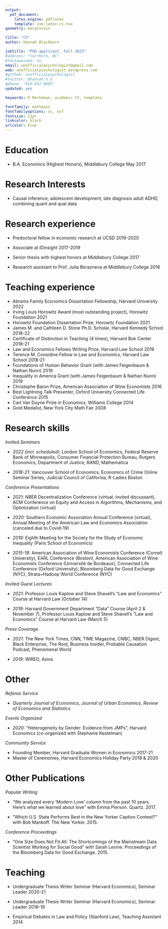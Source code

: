 ```yaml
---
output: 
  pdf_document:
    latex_engine: pdflatex
    template: svm-latex-cv.tex
geometry: margin=1in

title: "CV"
author: Hannah Blackburn

jobtitle: "PhD applicant, Fall 2023"
#address: "Carrboro, NC"
#fontawesome: no
email: unofficialpsychologist@gmail.com
web: unofficialpsychologist.wordpress.com
#github: unofficialpsychologist
#twitter: @hannah_h_b
#phone: "919-932-0885"
updated: yes

keywords: R Markdown, academic CV, template

fontfamily: mathpazo
fontfamilyoptions: sc, osf
fontsize: 11pt
linkcolor: black
urlcolor: blue
---
```


# Education

- B.A. Economics (Highest Honors), Middlebury College \hfill May 2017

# Research Interests

- Causal inference, adolescent development, late diagnosis adult ADHD, combining quant and qual data

# Research experience

- Predoctoral fellow in economic research at UCSD \hfill 2019-2020

- Associate at IDinsight \hfill 2017-2019

- Senior thesis with highest honors at Middlebury College \hfill 2017

- Research assistant to Prof. Julia Berazneva at Middlebury College \hfill 2016

# Teaching experience

- Abrams Family Economics Dissertation Fellowship, Harvard University \hfill 2022
- Irving Louis Horowitz Award (most outstanding project), Horowitz Foundation \hfill 2021
- Horowitz Foundation Dissertation Prize, Horowitz Foundation \hfill 2021
- James M. and Cathleen D. Stone Ph.D. Scholar, Harvard Kennedy School \hfill 2018-22
- Certificate of Distinction in Teaching (4 times), Harvard Bok Center \hfill 2018-21
- Law and Economics Fellows Writing Prize, Harvard Law School \hfill 2019
- Terence M. Considine Fellow in Law and Economics, Harvard Law School \hfill 2018-21 
- Foundations of Human Behavior Grant (with James Feigenbaum & Nathan Nunn) \hfill 2019
- Inequality in America Grant (with James Feigenbaum & Nathan Nunn) \hfill 2019 
- Christophe Baron Prize, American Association of Wine Economists \hfill 2016
- Best Lightning Talk Presenter, Oxford University Connected Life Conference \hfill 2015
- Carl Van Duyne Prize in Economics, Williams College \hfill 2014
- Gold Medalist, New York City Math Fair \hfill 2008

<!-- - Research Scholarship, American Association of Wine Economists \hfill 2018 -->
<!-- - Phi Beta Kappa, Williams College \hfill 2014 -->
<!-- - Economics Highest Honors, Williams College \hfill 2014 -->
<!-- - Economics Department Class of 1960 Scholar, Williams College \hfill 2013 - 2014 -->
<!-- - National Merit Finalist \hfill 2010 -->
<!-- - Research Grant, Bradley Foundation \hfill 2019 -->
<!-- - J-PAL Criminal Justice Reform Proposal Development Grant *(w/ Alley Edlebi)* \hfill 2019 - 2020 -->
<!-- - Summer Research and Travel Award, Harvard University \hfill 2018 -->
<!-- - Graduate Fellowship, Harvard University \hfill 2016 - Present -->

# Research skills

*Invited Seminars*

- *2022 (incl. scheduled)*: London School of Economics, Federal Reserve Bank of Minneapolis, Consumer Financial Protection Bureau, Rutgers Economics, Department of Justice, RAND, Mathematica

- *2018-21*: Vancouver School of Economics, Economics of Crime Online Seminar Series, Judicial Council of California, R-Ladies Boston

*Conference Presentations* 

- *2021*: NBER Decentralization Conference (virtual; invited discussant), ACM Conference on Equity and Access in Algorithms, Mechanisms, and Optimization (virtual)

- *2020:* Southern Economic Association Annual Conference (virtual), Annual Meeting of the American Law and Economics Association (canceled due to Covid-19)

- *2019:* Eighth Meeting for the Society for the Study of Economic Inequality (Paris School of Economics)

- *2015-18:* American Association of Wine Economists Conference (Cornell University), EARL Conference (Boston), American Association of Wine Economists Conference (Université de Bordeaux), Connected Life Conference (Oxford University), Bloomberg Data for Good Exchange (NYC), Strata+Hadoop World Conference (NYC)

*Invited Guest Lectures*

- *2021*: Professor Louis Kaplow and Steve Shavell's "Law and Economics" Course at Harvard Law (October 14)

- *2019*: Harvard Government Department "Data" Course (April 2 & November 7), Professor Louis Kaplow and Steve Shavell's "Law and Economics" Course at Harvard Law (March 5)

*Press Coverage*

- *2021*: The New York Times, CNN, TIME Magazine, CNBC, NBER Digest, Black Enterprise, The Root, Business Insider, Probable Causation Podcast, Phenomenal World 

- *2019*: WIRED, Axios

# Other

*Referee Service*

- *Quarterly Journal of Economics, Journal of Urban Economics*, *Review of Economics and Statistics*

*Events Organized*

- *2020:* "Heterogeneity by Gender: Evidence from JMPs", Harvard Economics (co-organized with Stephanie Kestelman)

*Community Service*

- Founding Member, Harvard Graduate Women in Economics \hfill 2017-21
- Master of Ceremonies, Harvard Economics Holiday Party \hfill 2018 & 2020

<!-- - Harvard Economics Peer Mentor \hfill 2017-18 -->

# Other Publications 

*Popular Writing*

- "We analyzed every 'Modern Love' column from the past 10 years. Here's what we learned about love" with Emma Pierson. Quartz. 2017.

- "Which U.S. State Performs Best in the New Yorker Caption Contest?" with Bob Mankoff. The New Yorker. 2015.

*Conference Proceedings*

- "One Size Does Not Fit All: The Shortcomings of the Mainstream Data Scientist Working for Social Good" with Sarah Levine. Proceedings of the Bloomberg Data for Good Exchange. 2015.

# Teaching 

- Undergraduate Thesis Writer Seminar (Harvard Economics), Seminar Leader \hfill 2020-21

- Undergraduate Thesis Writer Seminar (Harvard Economics), Seminar Leader \hfill 2018-19

- Empirical Debates in Law and Policy (Stanford Law), Teaching Assistant \hfill  2014
